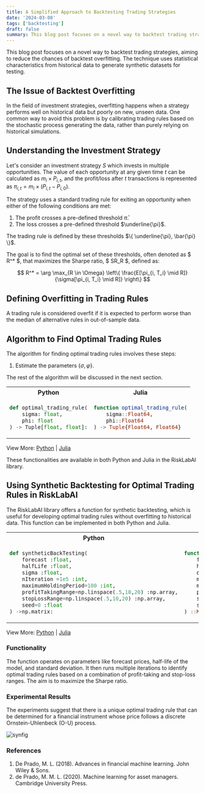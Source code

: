 ```yaml
---
title: A Simplified Approach to Backtesting Trading Strategies
date: '2024-03-08'
tags: ['backtesting']
draft: false
summary: This blog post focuses on a novel way to backtest trading strategies, aiming to reduce the chances of backtest overfitting.
---
```


This blog post focuses on a novel way to backtest trading strategies, aiming to reduce the chances of backtest overfitting. The technique uses statistical characteristics from historical data to generate synthetic datasets for testing.

## The Issue of Backtest Overfitting

In the field of investment strategies, overfitting happens when a strategy performs well on historical data but poorly on new, unseen data. One common way to avoid this problem is by calibrating trading rules based on the stochastic process generating the data, rather than purely relying on historical simulations.

## Understanding the Investment Strategy

Let's consider an investment strategy $S$ which invests in multiple opportunities. The value of each opportunity at any given time $t$ can be calculated as $m_i \times P_{i, t}$, and the profit/loss after $t$ transactions is represented as $\pi_{i, t} = m_i \times (P_{i, t} - P_{i, 0})$.

The strategy uses a standard trading rule for exiting an opportunity when either of the following conditions are met:

1. The profit crosses a pre-defined threshold $\bar{\pi}$.
2. The loss crosses a pre-defined threshold $\underline{\pi}$.

The trading rule is defined by these thresholds $\{ \underline{\pi}, \bar{\pi} \}$.

The goal is to find the optimal set of these thresholds, often denoted as $ R^\* $, that maximizes the Sharpe ratio, $ SR_R $, defined as:

$$
R^* = \arg \max_{R \in \Omega} \left\{ \frac{E[\pi_{i, T_i} \mid R]}{\sigma[\pi_{i, T_i} \mid R]} \right\}
$$

## Defining Overfitting in Trading Rules

A trading rule is considered overfit if it is expected to perform worse than the median of alternative rules in out-of-sample data.

## Algorithm to Find Optimal Trading Rules

The algorithm for finding optimal trading rules involves these steps:

1. Estimate the parameters $\{\sigma, \varphi\}$.

The rest of the algorithm will be discussed in the next section.

<div style={{display: 'flex', justifyContent: 'center'}}>
  <table style={{tableLayout: 'fixed', width: '90%'}}>
  <tr>
    <th style={{width: '50%', textAlign: 'center'}}>Python</th>
    <th style={{width: '50%', textAlign: 'center'}}>Julia</th>
  </tr>

  <tr>
  <td style={{border: '1px solid transparent'}}>

```python
def optimal_trading_rule(
    sigma: float,
    phi: float
) -> Tuple[float, float]:
```

  </td>
  <td style={{border: '1px solid transparent'}}>

```julia
function optimal_trading_rule(
    sigma::Float64,
    phi::Float64
) -> Tuple{Float64, Float64}
```

  </td>
  </tr>
  </table>
</div>

View More: [Python](https://www.github.com/risklabai/RiskLabAI.py) | [Julia](https://www.github.com/risklabai/RiskLabAI.jl)

These functionalities are available in both Python and Julia in the RiskLabAI library.

## Using Synthetic Backtesting for Optimal Trading Rules in RiskLabAI

The RiskLabAI library offers a function for synthetic backtesting, which is useful for developing optimal trading rules without overfitting to historical data. This function can be implemented in both Python and Julia.

<div style={{display: 'flex', justifyContent: 'center'}}>
  <table style={{tableLayout: 'fixed', width: '90%'}}>
  <tr>
    <th style={{width: '50%', textAlign: 'center'}}>Python</th>
    <th style={{width: '50%', textAlign: 'center'}}>Julia</th>
  </tr>

  <tr>
  <td style={{border: '1px solid transparent'}}>

```python
def syntheticBackTesting(
    forecast :float,
    halfLife :float,
    sigma :float,
    nIteration =1e5 :int,
    maximumHoldingPeriod=100 :int,
    profitTakingRange=np.linspace(.5,10,20) :np.array,
    stopLossRange=np.linspace(.5,10,20) :np.array,
    seed=0 :float
) ->np.matrix:
```

  </td>
  <td style={{border: '1px solid transparent'}}>

```julia
function Syntheticbacktesting(
    forecast ::Float64,
    halfLife ::Float64,
    σ ::Float64,
    maximumIteration =1e3 ::Int64,
    maximumHoldingPeriod = 100 ::Int64,
    profitTakingRange = LinRange(0.5,10,20) ::Array,
    stopLossRange = LinRange(0.5,10,20) ::Array ,
    seed = 0 ::Float64
) ::Matrix:
```

  </td>
  </tr>
  </table>
</div>

View More: [Python](https://www.github.com/risklabai/RiskLabAI.py) | [Julia](https://www.github.com/risklabai/RiskLabAI.jl)

### Functionality

The function operates on parameters like forecast prices, half-life of the model, and standard deviation. It then runs multiple iterations to identify optimal trading rules based on a combination of profit-taking and stop-loss ranges. The aim is to maximize the Sharpe ratio.

### Experimental Results

The experiments suggest that there is a unique optimal trading rule that can be determined for a financial instrument whose price follows a discrete Ornstein-Uhlenbeck (O-U) process.

![synfig](/static/Figs/backtesting/synfig.png)

### References

1. De Prado, M. L. (2018). Advances in financial machine learning. John Wiley & Sons.
2. de Prado, M. M. L. (2020). Machine learning for asset managers. Cambridge University Press.
